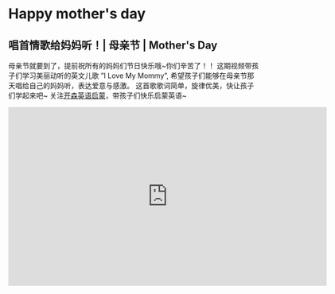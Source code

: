 # Happy mother's day

## 唱首情歌给妈妈听！| 母亲节 | Mother's Day

母亲节就要到了，提前祝所有的妈妈们节日快乐哦~你们辛苦了！！
这期视频带孩子们学习美丽动听的英文儿歌 ”I Love My Mommy”, 希望孩子们能够在母亲节那天唱给自己的妈妈听，表达爱意与感激。
这首歌歌词简单，旋律优美，快让孩子们学起来吧~
关注[开森英语启蒙](https://space.bilibili.com/20797715)，带孩子们快乐启蒙英语~

<iframe
  src="https://player.bilibili.com/player.html?bvid=BV1Zo4y1x7gE&cid=1&page=1"
  scrolling="no"
  border="0"
  frameborder="no"
  framespacing="0"
  allowfullscreen="true"
  width="640"
  height="360"
></iframe>
